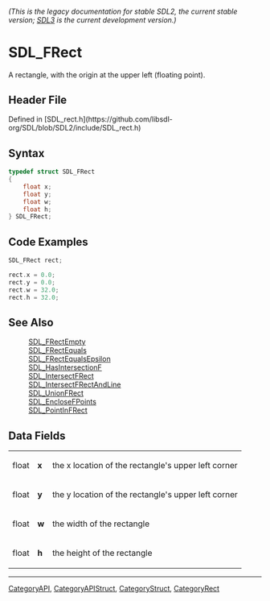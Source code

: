 ====== (This is the legacy documentation for stable SDL2, the current stable version; [https://wiki.libsdl.org/SDL3/ SDL3] is the current development version.) ======
= SDL_FRect =

A rectangle, with the origin at the upper left (floating point).

== Header File ==

Defined in [SDL_rect.h](https://github.com/libsdl-org/SDL/blob/SDL2/include/SDL_rect.h)

== Syntax ==

<syntaxhighlight lang='c'>
typedef struct SDL_FRect
{
    float x;
    float y;
    float w;
    float h;
} SDL_FRect;</syntaxhighlight>

== Code Examples ==

<syntaxhighlight lang='c++'>
SDL_FRect rect;

rect.x = 0.0;
rect.y = 0.0;
rect.w = 32.0;
rect.h = 32.0;
</syntaxhighlight>

== See Also ==

:[[SDL_FRectEmpty]]
:[[SDL_FRectEquals]]
:[[SDL_FRectEqualsEpsilon]]
:[[SDL_HasIntersectionF]]
:[[SDL_IntersectFRect]]
:[[SDL_IntersectFRectAndLine]]
:[[SDL_UnionFRect]]
:[[SDL_EncloseFPoints]]
:[[SDL_PointInFRect]]


== Data Fields ==

{|
|float
|'''x'''
|the x location of the rectangle's upper left corner
|-
|float
|'''y'''
|the y location of the rectangle's upper left corner
|-
|float
|'''w'''
|the width of the rectangle
|-
|float
|'''h'''
|the height of the rectangle
|}

----
[[CategoryAPI]], [[CategoryAPIStruct]], [[CategoryStruct]], [[CategoryRect]]


